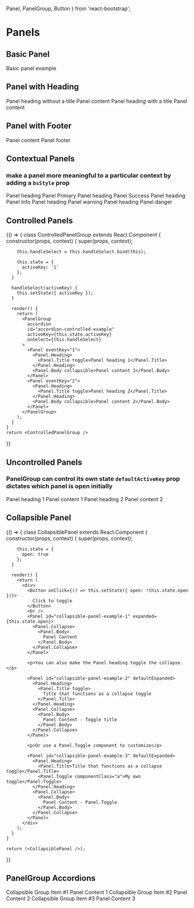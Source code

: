   Panel, PanelGroup, Button
} from 'react-bootstrap';

<PlayGroundCustomProps />

# Panels

## Basic Panel

<Playground>
  <Panel>
    <Panel.Body>Basic panel example</Panel.Body>
  </Panel>
</Playground>

## Panel with Heading

<Playground>
  <Panel>
    <Panel.Heading>Panel heading without a title</Panel.Heading>
    <Panel.Body>Panel content</Panel.Body>
  </Panel>
  <Panel>
    <Panel.Heading>
      <Panel.Title componentClass="h3">Panel heading with a title</Panel.Title>
    </Panel.Heading>
    <Panel.Body>Panel content</Panel.Body>
  </Panel>
</Playground>

## Panel with Footer

<Playground>
  <Panel>
    <Panel.Body>Panel content</Panel.Body>
    <Panel.Footer>Panel footer</Panel.Footer>
  </Panel>
</Playground>

## Contextual Panels
### make a panel more meaningful to a particular context by adding a `bsStyle` prop

<Playground>
  <Panel bsStyle="primary">
    <Panel.Heading>
      <Panel.Title componentClass="h3">Panel heading</Panel.Title>
    </Panel.Heading>
    <Panel.Body>Panel Primary</Panel.Body>
  </Panel>

  <Panel bsStyle="success">
    <Panel.Heading>
      <Panel.Title componentClass="h3">Panel heading</Panel.Title>
    </Panel.Heading>
    <Panel.Body>Panel Success</Panel.Body>
  </Panel>

  <Panel bsStyle="info">
    <Panel.Heading>
      <Panel.Title componentClass="h3">Panel heading</Panel.Title>
    </Panel.Heading>
    <Panel.Body>Panel Info</Panel.Body>
  </Panel>

  <Panel bsStyle="warning">
    <Panel.Heading>
      <Panel.Title componentClass="h3">Panel heading</Panel.Title>
    </Panel.Heading>
    <Panel.Body>Panel warning</Panel.Body>
  </Panel>

  <Panel bsStyle="danger">
    <Panel.Heading>
      <Panel.Title componentClass="h3">Panel heading</Panel.Title>
    </Panel.Heading>
    <Panel.Body>Panel danger</Panel.Body>
  </Panel>
</Playground>

## Controlled Panels

<Playground>
  {() => {
    class ControlledPanelGroup extends React.Component {
      constructor(props, context) {
        super(props, context);

        this.handleSelect = this.handleSelect.bind(this);

        this.state = {
          activeKey: '1'
        };
      }

      handleSelect(activeKey) {
        this.setState({ activeKey });
      }

      render() {
        return (
          <PanelGroup
            accordion
            id="accordion-controlled-example"
            activeKey={this.state.activeKey}
            onSelect={this.handleSelect}
          >
            <Panel eventKey="1">
              <Panel.Heading>
                <Panel.Title toggle>Panel heading 1</Panel.Title>
              </Panel.Heading>
              <Panel.Body collapsible>Panel content 1</Panel.Body>
            </Panel>
            <Panel eventKey="2">
              <Panel.Heading>
                <Panel.Title toggle>Panel heading 2</Panel.Title>
              </Panel.Heading>
              <Panel.Body collapsible>Panel content 2</Panel.Body>
            </Panel>
          </PanelGroup>
        );
      }
    }
    return <ControlledPanelGroup />
  }}
</Playground>

## Uncontrolled Panels

### PanelGroup can control its own state `defaultActiveKey` prop dictates which panel is open initially

<Playground>
  <PanelGroup accordion id="accordion-uncontrolled-example" defaultActiveKey="2">
    <Panel eventKey="1">
      <Panel.Heading>
        <Panel.Title toggle>Panel heading 1</Panel.Title>
      </Panel.Heading>
      <Panel.Body collapsible>Panel content 1</Panel.Body>
    </Panel>
    <Panel eventKey="2">
      <Panel.Heading>
        <Panel.Title toggle>Panel heading 2</Panel.Title>
      </Panel.Heading>
      <Panel.Body collapsible>Panel content 2</Panel.Body>
    </Panel>
  </PanelGroup>
</Playground>


## Collapsible Panel

<Playground>
  {() => {
    class CollapsiblePanel extends React.Component {
      constructor(props, context) {
        super(props, context);

        this.state = {
          open: true
        };
      }

      render() {
        return (
          <div>
            <Button onClick={() => this.setState({ open: !this.state.open })}>
              Click to toggle
            </Button>
            <br />
            <Panel id="collapsible-panel-example-1" expanded={this.state.open}>
              <Panel.Collapse>
                <Panel.Body>
                  Panel Content
                </Panel.Body>
              </Panel.Collapse>
            </Panel>

            <p>You can also make the Panel heading toggle the collapse.</p>

            <Panel id="collapsible-panel-example-2" defaultExpanded>
              <Panel.Heading>
                <Panel.Title toggle>
                  Title that functions as a collapse toggle
                </Panel.Title>
              </Panel.Heading>
              <Panel.Collapse>
                <Panel.Body>
                  Panel Content - Toggle title
                </Panel.Body>
              </Panel.Collapse>
            </Panel>

            <p>Or use a Panel.Toggle component to customize</p>

            <Panel id="collapsible-panel-example-3" defaultExpanded>
              <Panel.Heading>
                <Panel.Title>Title that functions as a collapse toggle</Panel.Title>
                <Panel.Toggle componentClass="a">My own toggle</Panel.Toggle>
              </Panel.Heading>
              <Panel.Collapse>
                <Panel.Body>
                  Panel Content - Panel.Toggle
                </Panel.Body>
              </Panel.Collapse>
            </Panel>
          </div>
        );
      }
    }

    return (<CollapsiblePanel />);
  }}
</Playground>

## PanelGroup Accordions

<Playground>
  <PanelGroup accordion id="accordion-example">
  <Panel eventKey="1">
    <Panel.Heading>
      <Panel.Title toggle>Collapsible Group Item #1</Panel.Title>
    </Panel.Heading>
    <Panel.Body collapsible>
      Panel Content 1
    </Panel.Body>
  </Panel>
  <Panel eventKey="2">
    <Panel.Heading>
      <Panel.Title toggle>Collapsible Group Item #2</Panel.Title>
    </Panel.Heading>
    <Panel.Body collapsible>
      Panel Content 2
    </Panel.Body>
  </Panel>
  <Panel eventKey="3">
    <Panel.Heading>
      <Panel.Title toggle>Collapsible Group Item #3</Panel.Title>
    </Panel.Heading>
    <Panel.Body collapsible>
      Panel Content 3
    </Panel.Body>
  </Panel>
</PanelGroup>
</Playground>
